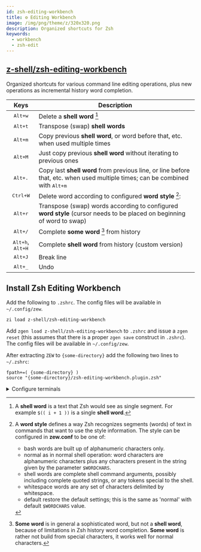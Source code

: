 ```yaml
---
id: zsh-editing-workbench
title: ⚙️ Editing Workbench
image: /img/png/theme/z/320x320.png
description: Organized shortcuts for Zsh
keywords:
  - workbench
  - zsh-edit
---
```



## <i class="fa-brands fa-github"></i> [z-shell/zsh-editing-workbench][zsh-editing-workbench]

Organized shortcuts for various command line editing operations, plus new operations as incremental history word completion.

|                                      Keys                                      | Description                                                                                                                                                  |
| :----------------------------------------------------------------------------: | ------------------------------------------------------------------------------------------------------------------------------------------------------------ |
|                     <kbd><kbd>Alt</kbd>+<kbd>w</kbd></kbd>                     | Delete a **shell word** [^1]                                                                                                                                 |
|                     <kbd><kbd>Alt</kbd>+<kbd>t</kbd></kbd>                     | Transpose (swap) **shell words**                                                                                                                             |
|                     <kbd><kbd>Alt</kbd>+<kbd>m</kbd></kbd>                     | Copy previous **shell word**, or word before that, etc. when used multiple times                                                                             |
|                     <kbd><kbd>Alt</kbd>+<kbd>M</kbd></kbd>                     | Just copy previous **shell word** without iterating to previous ones                                                                                         |
|                     <kbd><kbd>Alt</kbd>+<kbd>.</kbd></kbd>                     | Copy last **shell word** from previous line, or line before that, etc. when used multiple times; can be combined with <kbd><kbd>Alt</kbd>+<kbd>m</kbd></kbd> |
|                    <kbd><kbd>Ctrl</kbd>+<kbd>W</kbd></kbd>                     | Delete word according to configured **word style** [^2]:                                                                                                     |
|                     <kbd><kbd>Alt</kbd>+<kbd>r</kbd></kbd>                     | Transpose (swap) words according to configured **word style** (cursor needs to be placed on beginning of word to swap)                                       |
|                     <kbd><kbd>Alt</kbd>+<kbd>/</kbd></kbd>                     | Complete **some word** [^3] from history                                                                                                                     |
| <kbd><kbd>Alt</kbd>+<kbd>h</kbd></kbd>, <kbd><kbd>Alt</kbd>+<kbd>H</kbd></kbd> | Complete **shell word** from history (custom version)                                                                                                        |
|                     <kbd><kbd>Alt</kbd>+<kbd>J</kbd></kbd>                     | Break line                                                                                                                                                   |
|                    <kbd><kbd>Alt</kbd>+<kbd>\_</kbd></kbd>                     | Undo                                                                                                                                                         |

## Install Zsh Editing Workbench

<Tabs>
  <TabItem value="zi" label="Zi" default>

Add the following to `.zshrc`. The config files will be available in `~/.config/zew`.

```shell title="~/.zshrc"
zi load z-shell/zsh-editing-workbench
```

  </TabItem>
  <TabItem value="zgen" label="Zgen">

Add `zgen load z-shell/zsh-editing-workbench` to `.zshrc` and issue a `zgen reset` (this assumes that there is a proper `zgen save` construct in `.zshrc`). The config files will be available in `~/.config/zew`.

  </TabItem>
  <TabItem value="standalone" label="Standalone">

After extracting `ZEW` to `{some-directory}` add the following two lines to `~/.zshrc`:

```shell title="~/.zshrc" showLineNumbers
fpath+=( {some-directory} )
source "{some-directory}/zsh-editing-workbench.plugin.zsh"
```

  </TabItem>
</Tabs>

<details>
<summary>Configure terminals</summary>

- **XTerm**

To make <kbd>Alt</kbd> key work like expected under `XTerm` add `XTerm*metaSendsEscape: true` to your resource file, e.g.:

```shell
echo 'XTerm*metaSendsEscape: true' >> ~/.Xresources
```

- **Konsole**

To make <kbd>Alt</kbd> key work like expected under `Konsole` add `Konsole*keysym.Meta: Meta` to your resource file, e.g.:

```shell
echo 'Konsole*keysym.Meta: Meta' >> ~/.config/konsolerc
```

</details>

<!-- end-of-file -->
<!-- footnotes -->
<!-- markdownlint-disable MD046 -->

[^1]: A **shell word** is a text that Zsh would see as single segment. For example `$(( i + 1 ))` is a single **shell word**.
[^2]:
    A **word style** defines a way Zsh recognizes segments (words) of text in commands that want to use the style information.
    The style can be configured in **zew.conf** to be one of:

    - bash words are built up of alphanumeric characters only.
    - normal as in normal shell operation: word characters are alphanumeric characters plus any characters present in the string given by the parameter `$WORDCHARS`.
    - shell words are complete shell command arguments, possibly including complete quoted strings, or any tokens special to the shell.
    - whitespace words are any set of characters delimited by whitespace.
    - default restore the default settings; this is the same as 'normal' with default `$WORDCHARS` value.

[^3]: **Some word** is in general a sophisticated word, but not a **shell word**, because of limitations in Zsh history word completion. **Some word** is rather not build from special characters, it works well for normal characters.

<!-- links -->
<!-- external -->

[zsh-editing-workbench]: https://github.com/z-shell/zsh-editing-workbench
